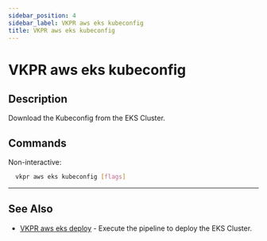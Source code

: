 ```yaml
---
sidebar_position: 4
sidebar_label: VKPR aws eks kubeconfig
title: VKPR aws eks kubeconfig
---
```


# VKPR aws eks kubeconfig

## Description

Download the Kubeconfig from the EKS Cluster.

## Commands

Non-interactive:

```bash
  vkpr aws eks kubeconfig [flags]
```

---

## See Also

- [VKPR aws eks deploy](/docs/commands/aws/eks/deploy) - Execute the pipeline to deploy the EKS Cluster.

